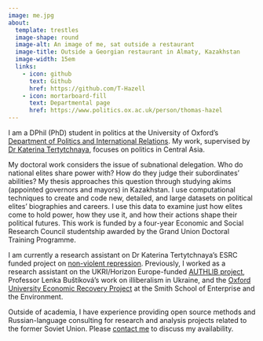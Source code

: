 ```yaml
---
image: me.jpg
about:
  template: trestles
  image-shape: round
  image-alt: An image of me, sat outside a restaurant
  image-title: Outside a Georgian restaurant in Almaty, Kazakhstan
  image-width: 15em
  links:
    - icon: github
      text: Github
      href: https://github.com/T-Hazell
    - icon: mortarboard-fill
      text: Departmental page
      href: https://www.politics.ox.ac.uk/person/thomas-hazel
---
```



I am a DPhil (PhD) student in politics at the University of Oxford's [Department of Politics and International Relations](https://www.politics.ox.ac.uk/). My work, supervised by [Dr Katerina Tertytchnaya](https://katerinatertytchnaya.com/), focuses on politics in Central Asia.

My doctoral work considers the issue of subnational delegation. Who do national elites share power with? How do they judge their subordinates' abilities? My thesis approaches this question through studying akims (appointed governors and mayors) in Kazakhstan. I use computational techniques to create and code new, detailed, and large datasets on political elites' biographies and careers. I use this data to examine just how elites come to hold power, how they use it, and how their actions shape their political futures. This work is funded by a four-year Economic and Social Research Council studentship awarded by the Grand Union Doctoral Training Programme.

I am currently a research assistant on Dr Katerina Tertytchnaya's ESRC funded project on [non-violent repression](https://www.nonviolent-repression.co.uk/). Previously, I worked as a research assistant on the UKRI/Horizon Europe-funded [AUTHLIB project](https://www.authlib.eu/), Professor Lenka Buštíková's work on illiberalism in Ukraine, and the [Oxford University Economic Recovery Project](https://recovery.smithschool.ox.ac.uk/tracking/) at the Smith School of Enterprise and the Environment.

Outside of academia, I have experience providing open source methods and Russian-language consulting for research and analysis projects related to the former Soviet Union. Please [contact me](mailto:thomas.hazell@politics.ox.ac.uk) to discuss my availability.

